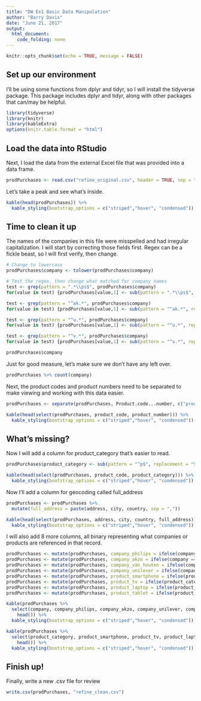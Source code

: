 ```yaml
---
title: "DW Ex1 Basic Data Manipulation"
author: "Barry Davis"
date: "June 21, 2017"
output: 
  html_document:
    code_folding: none
---
```


```r
knitr::opts_chunk$set(echo = TRUE, message = FALSE)
```

## Set up our environment
I'll be using some functions from dplyr and tidyr, so I will install the tidyverse package. This package includes dplyr and tidyr, along with other packages that can/may be helpful. 

```r
library(tidyverse)
library(knitr)
library(kableExtra)
options(knitr.table.format = "html")
```

## Load the data into RStudio
Next, I load the data from the external Excel file that was provided into a data frame.
```r
prodPurchases <- read.csv("refine_original.csv", header = TRUE, sep = ",")
```
Let's take a peak and see what's inside.
```r
kable(head(prodPurchases)) %>% 
  kable_styling(bootstrap_options = c("striped","hover", "condensed"))
```

## Time to clean it up
The names of the companies in this file were misspelled and had irregular capitalization. I will start by correcting those fields first. Regex can be a fickle beast, so I will first verify, then change.
```r
# Change to lowercase
prodPurchases$company <- tolower(prodPurchases$company)

# Test the regex, then change what matched for company names
test <- grep(pattern = ".*\\ps$", prodPurchases$company)
for(value in test) {prodPurchases[value,1] <- sub(pattern = ".*\\ps$", replacement = "Philips", x = prodPurchases[value,1])}

test <- grep(pattern = "^ak.*", prodPurchases$company)
for(value in test) {prodPurchases[value,1] <- sub(pattern = "^ak.*", replacement = "Akzo", x = prodPurchases[value,1])}

test <- grep(pattern = "^u.*", prodPurchases$company)
for(value in test) {prodPurchases[value,1] <- sub(pattern = "^u.*", replacement = "Unilever", x = prodPurchases[value,1])}

test <- grep(pattern = "^v.*", prodPurchases$company)
for(value in test) {prodPurchases[value,1] <- sub(pattern = "^v.*", replacement = "Van Houten", x = prodPurchases[value,1])}
```
```r
prodPurchases$company
```

Just for good measure, let's make sure we don't have any left over.
```r
prodPurchases %>% count(company)
```


Next, the product codes and product numbers need to be separated to make viewing and working with this data easier.
```r
prodPurchases <- separate(prodPurchases, Product.code...number, c("product_code", "product_number"), sep = "-")
```
```r
kable(head(select(prodPurchases, product_code, product_number))) %>% 
  kable_styling(bootstrap_options = c("striped","hover", "condensed"))
```


## What's missing?
Now I will add a column for product_category that's easier to read.
```r
prodPurchases$product_category <- sub(pattern = "^p$", replacement = "Smartphone", x = sub("^x$", "Laptop", sub("^v$", "TV", sub("^q$", "Tablet", prodPurchases$product_code))))
```
```r
kable(head(select(prodPurchases, product_code, product_category))) %>% 
  kable_styling(bootstrap_options = c("striped","hover", "condensed"))
```

Now I'll add a column for geocoding called full_address
```r
prodPurchases <- prodPurchases %>% 
  mutate(full_address = paste(address, city, country, sep = ","))
```
```r
kable(head(select(prodPurchases, address, city, country, full_address))) %>% 
  kable_styling(bootstrap_options = c("striped","hover", "condensed"))
```

I will also add 8 more columns, all binary representing what companies or products are referenced in that record.
```r
prodPurchases <- mutate(prodPurchases, company_philips = ifelse(company == "Philips", 1, 0))
prodPurchases <- mutate(prodPurchases, company_akzo = ifelse(company == "Akzo", 1, 0))
prodPurchases <- mutate(prodPurchases, company_van_houten = ifelse(company == "Van Houten", 1, 0))
prodPurchases <- mutate(prodPurchases, company_unilever = ifelse(company == "Unilever", 1, 0))
prodPurchases <- mutate(prodPurchases, product_smartphone = ifelse(product_category == "Smartphone", 1, 0))
prodPurchases <- mutate(prodPurchases, product_tv = ifelse(product_category == "TV", 1, 0))
prodPurchases <- mutate(prodPurchases, product_laptop = ifelse(product_category == "Laptop", 1, 0))
prodPurchases <- mutate(prodPurchases, product_tablet = ifelse(product_category == "Tablet", 1, 0))
```
```r
kable(prodPurchases %>% 
  select(company, company_philips, company_akzo, company_unilever, company_van_houten) %>%
    head()) %>% 
  kable_styling(bootstrap_options = c("striped","hover", "condensed"))
```
```r
kable(prodPurchases %>% 
  select(product_category, product_smartphone, product_tv, product_laptop, product_tablet) %>%
    head()) %>% 
  kable_styling(bootstrap_options = c("striped","hover", "condensed"))
```

## Finish up!
Finally, write a new .csv file for review
```r
write.csv(prodPurchases, "refine_clean.csv")
```






